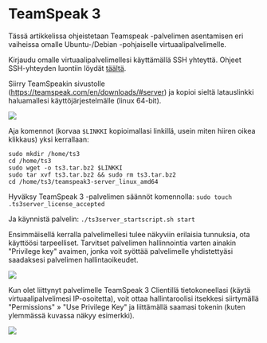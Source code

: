 # TeamSpeak 3

Tässä artikkelissa ohjeistetaan Teamspeak -palvelimen asentamisen eri vaiheissa
omalle Ubuntu-/Debian -pohjaiselle virtuaalipalvelimelle.

Kirjaudu omalle virtuaalipalvelimellesi käyttämällä SSH yhteyttä. Ohjeet
SSH-yhteyden luontiin löydät [täältä]([tulossa]).

Siirry TeamSpeakin sivustolle (https://teamspeak.com/en/downloads/#server) ja
kopioi sieltä latauslinkki haluamallesi käyttöjärjestelmälle (linux 64-bit).

![](https://docs.bittivirta.fi/assets/docs/img/crisp/image_1bgdoo7.webp)

Aja komennot (korvaa `$LINKKI` kopioimallasi linkillä, usein miten hiiren oikea
klikkaus) yksi kerrallaan:

```
sudo mkdir /home/ts3
cd /home/ts3
sudo wget -o ts3.tar.bz2 $LINKKI
sudo tar xvf ts3.tar.bz2 && sudo rm ts3.tar.bz2
cd /home/ts3/teamspeak3-server_linux_amd64
```

Hyväksy TeamSpeak 3 -palvelimen säännöt komennolla:
`sudo touch .ts3server_license_accepted`

Ja käynnistä palvelin: `./ts3server_startscript.sh start`

Ensimmäisellä kerralla palvelimellesi tulee näkyviin erilaisia tunnuksia, ota
käyttöösi tarpeelliset. Tarvitset palvelimen hallinnointia varten ainakin
"Privilege key" avaimen, jonka voit syöttää palvelimelle yhdistettyäsi
saadaksesi palvelimen hallintaoikeudet.

![](https://docs.bittivirta.fi/assets/docs/img/crisp/image_trwkkl.webp)

Kun olet liittynyt palvelimelle TeamSpeak 3 Clientillä tietokoneellasi (käytä
virtuaalipalvelimesi IP-osoitetta), voit ottaa hallintaroolisi itsekkesi
siirtymällä "Permissions" » "Use Privilege Key" ja liittämällä saamasi tokenin
(kuten ylemmässä kuvassa näkyy esimerkki).

![](https://docs.bittivirta.fi/assets/docs/img/crisp/image_axffht.webp)
